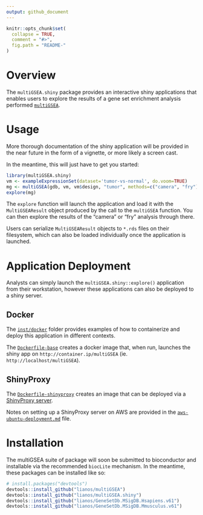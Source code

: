 ```yaml
---
output: github_document
---
```


<!-- README.md is generated from README.Rmd. Please edit that file -->

```r
knitr::opts_chunk$set(
  collapse = TRUE,
  comment = "#>",
  fig.path = "README-"
)
```

# Overview

The `multiGSEA.shiny` package provides an interactive shiny applications that
enables users to explore the results of a gene set enrichment analysis performed
[`multiGSEA`](https://github.com/lianos/multiGSEA).

# Usage

More thorough documentation of the shiny application will be provided in the
near future in the form of a vignette, or more likely a screen cast.

In the meantime, this will just have to get you started:

```r
library(multiGSEA.shiny)
vm <- exampleExpressionSet(dataset='tumor-vs-normal', do.voom=TRUE)
mg <- multiGSEA(gdb, vm, vm$design, "tumor", methods=c("camera", "fry"))
explore(mg)
```

The `explore` function will launch the application and load it with the
`MultiGSEAResult` object produced by the call to the `multiGSEA` function. You
can then explore the results of the "camera" or "fry" analysis through there.

Users can serialize `MultiGSEAResult` objects to `*.rds` files on their
filesystem, which can also be loaded individually once the application is
launched.

# Application Deployment

Analysts can simply launch the `multiGSEA.shiny::explore()` application from
their workstation, however these applications can also be deployed to a shiny
server.

## Docker

The [`inst/docker`](inst/docker) folder provides examples of how to containerize
and deploy this application in different contexts.

The [`Dockerfile-base`](inst/docker/Dockerfile-base) creates a
docker image that, when run, launches the shiny app on
`http://container.ip/multiGSEA` (ie. `http://localhost/multiGSEA`).

## ShinyProxy

The [`Dockerfile-shinyproxy`](inst/docker/Dockerfile-shinyproxy)
creates an image that can be deployed via a
[ShinyProxy server](https://www.shinyproxy.io/).

Notes on setting up a ShinyProxy server on AWS are provided in the
[`aws-ubuntu-deployment.md`](inst/docker/aws-ubuntu-deployment.md) file.

# Installation

The multiGSEA suite of package will soon be submitted to bioconductor and
installable via the recommended `biocLite` mechanism. In the meantime, these
packages can be installed like so:

```r
# install.packages("devtools")
devtools::install_github("lianos/multiGSEA")
devtools::install_github("lianos/multiGSEA.shiny")
devtools::install_github("lianos/GeneSetDb.MSigDB.Hsapiens.v61")
devtools::install_github("lianos/GeneSetDb.MSigDB.Mmusculus.v61")
```

